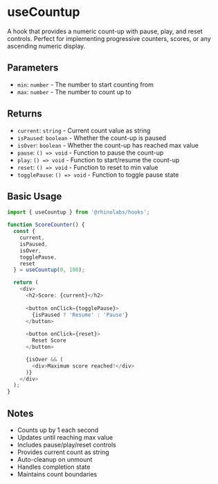 # useCountup

A hook that provides a numeric count-up with pause, play, and reset controls. Perfect for implementing progressive counters, scores, or any ascending numeric display.

## Parameters

- `min`: `number` - The number to start counting from
- `max`: `number` - The number to count up to

## Returns

- `current`: `string` - Current count value as string
- `isPaused`: `boolean` - Whether the count-up is paused
- `isOver`: `boolean` - Whether the count-up has reached max value
- `pause`: `() => void` - Function to pause the count-up
- `play`: `() => void` - Function to start/resume the count-up
- `reset`: `() => void` - Function to reset to min value
- `togglePause`: `() => void` - Function to toggle pause state

## Basic Usage

```typescript
import { useCountup } from '@rhinolabs/hooks';

function ScoreCounter() {
  const { 
    current, 
    isPaused,
    isOver,
    togglePause,
    reset 
  } = useCountup(0, 100);

  return (
    <div>
      <h2>Score: {current}</h2>
      
      <button onClick={togglePause}>
        {isPaused ? 'Resume' : 'Pause'}
      </button>
      
      <button onClick={reset}>
        Reset Score
      </button>

      {isOver && (
        <div>Maximum score reached!</div>
      )}
    </div>
  );
}
```

## Notes

- Counts up by 1 each second
- Updates until reaching max value
- Includes pause/play/reset controls
- Provides current count as string
- Auto-cleanup on unmount
- Handles completion state
- Maintains count boundaries

